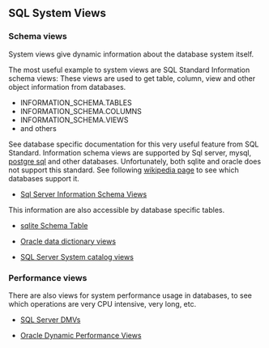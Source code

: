 ## SQL System Views

### Schema views

System views give dynamic information about the database system itself.

The most useful example to system views are SQL Standard Information schema views:
These views are used to get table, column, view and other object information from databases.

- INFORMATION_SCHEMA.TABLES
- INFORMATION_SCHEMA.COLUMNS
- INFORMATION_SCHEMA.VIEWS
- and others

See database specific documentation for this very useful feature from SQL Standard.
Information schema views are supported by Sql server, mysql, [postgre sql](https://www.postgresql.org/docs/current/information-schema.html) and other databases.
Unfortunately, both sqlite and oracle does not support this standard.
See following [wikipedia page](https://en.wikipedia.org/wiki/Information_schema) to see which databases support it. 

- [Sql Server Information Schema Views](https://learn.microsoft.com/en-us/sql/relational-databases/system-information-schema-views/system-information-schema-views-transact-sql?view=sql-server-ver16)


This information are also accessible by database specific tables.

- [sqlite Schema Table](https://www.sqlite.org/schematab.html)

- [Oracle data dictionary views](https://docs.oracle.com/en/database/oracle/oracle-database/19/cncpt/data-dictionary-and-dynamic-performance-views.html)

- [SQL Server System catalog views](https://learn.microsoft.com/en-us/sql/relational-databases/system-catalog-views/querying-the-sql-server-system-catalog-faq?view=sql-server-ver16)



### Performance views

There are also views for system performance usage in databases, to see which operations are very CPU intensive, very long, etc.

- [SQL Server DMVs](https://learn.microsoft.com/en-us/sql/relational-databases/performance/use-dmvs-determine-usage-performance-views?view=sql-server-ver16)

- [Oracle Dynamic Performance Views](https://docs.oracle.com/en/database/oracle/oracle-database/21/tgdba/instance-tuning-using-performance-views.html)


